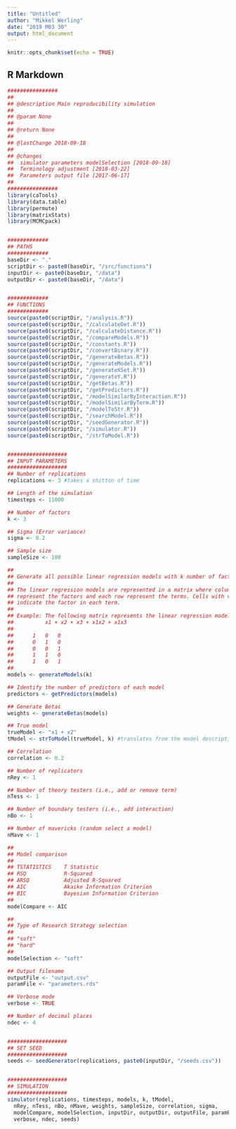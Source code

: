 ```yaml
---
title: "Untitled"
author: "Mikkel Werling"
date: "2019 M03 30"
output: html_document
---
```


```r
knitr::opts_chunk$set(echo = TRUE)
```

## R Markdown

```r
################
##
## @description Main reproducibility simulation
##
## @param None
##
## @return None
##
## @lastChange 2018-09-18
##
## @changes
##  simulator parameters modelSelection [2018-09-18]
##  Terminology adjustment [2018-03-22]
##  Parameters output file [2017-06-17]
##
################
library(caTools)
library(data.table)
library(permute)
library(matrixStats)
library(MCMCpack)


#############
## PATHS
#############
baseDir <- "."
scriptDir <- paste0(baseDir, "/src/functions")
inputDir <- paste0(baseDir, "/data")
outputDir <- paste0(baseDir, "/data")


#############
## FUNCTIONS
#############
source(paste0(scriptDir, "/analysis.R"))
source(paste0(scriptDir, "/calculateDet.R"))
source(paste0(scriptDir, "/calculateDistance.R"))
source(paste0(scriptDir, "/compareModels.R"))
source(paste0(scriptDir, "/constants.R"))
source(paste0(scriptDir, "/convertBinary.R"))
source(paste0(scriptDir, "/generateBetas.R"))
source(paste0(scriptDir, "/generateModels.R"))
source(paste0(scriptDir, "/generateXSet.R"))
source(paste0(scriptDir, "/generateY.R"))
source(paste0(scriptDir, "/getBetas.R"))
source(paste0(scriptDir, "/getPredictors.R"))
source(paste0(scriptDir, "/modelSimilarByInteraction.R"))
source(paste0(scriptDir, "/modelSimilarByTerm.R"))
source(paste0(scriptDir, "/modelToStr.R"))
source(paste0(scriptDir, "/searchModel.R"))
source(paste0(scriptDir, "/seedGenerator.R"))
source(paste0(scriptDir, "/simulator.R"))
source(paste0(scriptDir, "/strToModel.R"))


###################
## INPUT PARAMETERS
###################
## Number of replications
replications <- 3 #takes a shitton of time

## Length of the simulation
timesteps <- 11000

## Number of factors
k <- 3

## Sigma (Error variance)
sigma <- 0.2

## Sample size
sampleSize <- 100

##
## Generate all possible linear regression models with k number of factors
##
## The linear regression models are represented in a matrix where columns
## represent the factors and each row represent the terms. Cells with value 1
## indicate the factor in each term.
##
## Example: The following matrix represents the linear regression model
##          x1 + x2 + x3 + x1x2 + x1x3
##
##      1   0   0
##      0   1   0
##      0   0   1
##      1   1   0
##      1   0   1
##
models <- generateModels(k)

## Identify the number of predictors of each model
predictors <- getPredictors(models)

## Generate Betas
weights <- generateBetas(models)

## True model
trueModel <- "x1 + x2"
tModel <- strToModel(trueModel, k) #translates from the model description to its corresponding string

## Correlation
correlation <- 0.2

## Number of replicators
nRey <- 1

## Number of theory testers (i.e., add or remove term)
nTess <- 1

## Number of boundary testers (i.e., add interaction)
nBo <- 1

## Number of mavericks (random select a model)
nMave <- 1

##
## Model comparison
##
## TSTATISTICS    T Statistic
## RSQ            R-Squared
## ARSQ           Adjusted R-Squared
## AIC            Akaike Information Criterion
## BIC            Bayesian Information Criterion
##
modelCompare <- AIC

##
## Type of Research Strategy selection
##
## "soft"
## "hard"
##
modelSelection <- "soft"

## Output filename
outputFile <- "output.csv"
paramFile <- "parameters.rds"

## Verbose mode
verbose <- TRUE

## Number of decimal places
ndec <- 4


###################
## SET SEED
###################
seeds <- seedGenerator(replications, paste0(inputDir, "/seeds.csv"))


###################
## SIMULATION
###################
simulator(replications, timesteps, models, k, tModel,
  nRey, nTess, nBo, nMave, weights, sampleSize, correlation, sigma,
  modelCompare, modelSelection, inputDir, outputDir, outputFile, paramFile,
  verbose, ndec, seeds)
```

